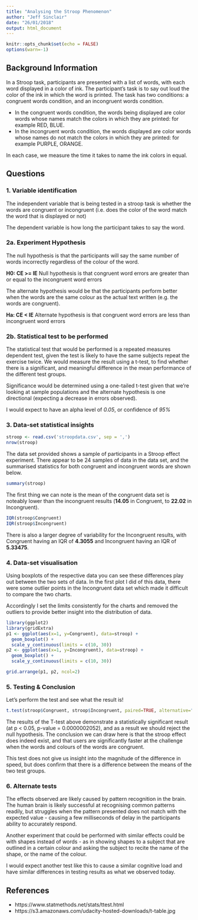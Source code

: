 ```yaml
---
title: "Analysing the Stroop Phenomenon"
author: "Jeff Sinclair"
date: "26/01/2018"
output: html_document
---
```


```r
knitr::opts_chunk$set(echo = FALSE)
options(warn=-1)
```

## Background Information
In a Stroop task, participants are presented with a list of words, with each word displayed in a color of ink. The participant’s task is to say out loud the color of the ink in which the word is printed. The task has two conditions: a congruent words condition, and an incongruent words condition. 

* In the congruent words condition, the words being displayed are color words whose names match the colors in which they are printed: for example RED, BLUE.
* In the incongruent words condition, the words displayed are color words whose names do not match the colors in which they are printed: for example PURPLE, ORANGE. 

In each case, we measure the time it takes to name the ink colors in equal.


## Questions
### 1. Variable identification

The independent variable that is being tested in a stroop task is whether the words are congruent or incongruent (i.e. does the color of the word match the word that is displayed or not)

The dependent variable is how long the participant takes to say the word.

### 2a. Experiment Hypothesis
 
The null hypothesis is that the participants will say the same number of words incorrectly regardless of the colour of the word.

**H0: CE >= IE**
Null hypothesis is that congruent word errors are greater than or equal to the incongruent word errors
 
The alternate hypothesis would be that the participants perform better when the words are the same colour as the actual text written (e.g. the words are congruent).

**Ha: CE < IE** 
Alternate hypothesis is that congruent word errors are less than incongruent word errors

### 2b. Statistical test to be performed

The statistical test that would be performed is a repeated measures dependent test, given the test is likely to have the same subjects repeat the exercise twice. We would measure the result using a t-test, to find whether there is a significant, and meaningful difference in the mean performance of the different test groups.
 
Significance would be determined using a one-tailed t-test given that we’re looking at sample populations and the alternate hypothesis is one directional (expecting a decrease in errors observed).
 
I would expect to have an alpha level of *0.05*, or confidence of *95%*

### 3. Data-set statistical insights

```r
stroop <- read.csv('stroopdata.csv', sep = ',')
nrow(stroop)
```

The data set provided shows a sample of participants in a Stroop effect experiment. There appear to be 24 samples of data in the data set, and the summarised statistics for both congruent and incongruent words are shown below.

```r
summary(stroop)
```

The first thing we can note is the mean of the congruent data set is noteably lower than the incongruent results (**14.05** in Congruent, to **22.02** in Incongruent).

```r
IQR(stroop$Congruent)
IQR(stroop$Incongruent)
```

There is also a larger degree of variability for the Incongruent results, with Congruent having an IQR of **4.3055** and Incongruent having an IQR of **5.33475**.

### 4. Data-set visualisation

Using boxplots of the respective data you can see these differences play out between the two sets of data. In the first plot I did of this data, there were some outlier points in the Incongruent data set which made it difficult to compare the two charts.

Accordingly I set the limits consistently for the charts and removed the outliers to provide better insight into the distribution of data.

```r
library(ggplot2)
library(gridExtra)
p1 <- ggplot(aes(x=1, y=Congruent), data=stroop) +
  geom_boxplot() +
  scale_y_continuous(limits = c(10, 30))
p2 <- ggplot(aes(x=1, y=Incongruent), data=stroop) +
  geom_boxplot() +
  scale_y_continuous(limits = c(10, 30))

grid.arrange(p1, p2, ncol=2)
```
 
 
### 5. Testing & Conclusion

Let's perform the test and see what the result is!
 
```r
t.test(stroop$Congruent, stroop$Incongruent, paired=TRUE, alternative="less")
```
 
The results of the T-test above demonstrate a statistically significant result (at p < 0.05, p-value = 0.0000002052), and as a result we should reject the null hypothesis. The conclusion we can draw here is that the stroop effect does indeed exist, and that users are significantly faster at the challenge when the words and colours of the words are congruent.

This test does not give us insight into the magnitude of the difference in speed, but does confirm that there is a difference between the means of the two test groups.
 
### 6. Alternate tests

The effects observed are likely caused by pattern recognition in the brain. The human brain is likely successful at recognising common patterns readily, but struggles when the pattern presented does not match with the expected value - causing a few milliseconds of delay in the participants ability to accurately respond.

Another experiment that could be performed with similar effects could be with shapes instead of words - as in showing shapes to a subject that are outlined in a certain colour and asking the subject to recite the name of the shape, or the name of the colour.

I would expect another test like this to cause a similar cognitive load and have similar differences in testing results as what we observed today.

## References

* https://www.statmethods.net/stats/ttest.html
* https://s3.amazonaws.com/udacity-hosted-downloads/t-table.jpg

